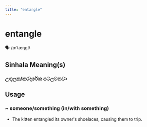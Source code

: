 ```yaml
---
title: "entangle"
---
```


# entangle

🗣️ /ɪnˈtæŋɡl/

## Sinhala Meaning(s)

### උගුලක/කරදරේක පටලවනවා

## Usage

### ~ someone/something (in/with something)

- The kitten entangled its owner's shoelaces, causing them to trip.

